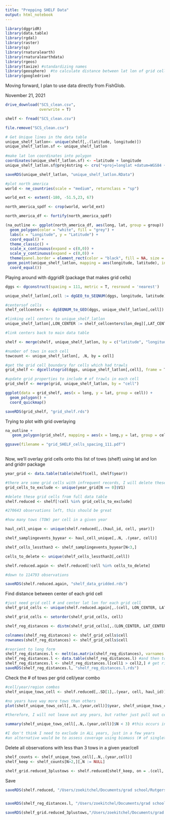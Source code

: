 ```yaml
---
title: "Prepping SHELF Data"
output: html_notebook
---
```



```r
library(dggridR)
library(data.table)
library(rgdal)
library(raster)
library(sp)
library(rnaturalearth)
library(rnaturalearthdata)
library(rgeos)
library(taxize) #standardizing names
library(geosphere)  #to calculate distance between lat lon of grid cells
library(googledrive)
```


Moving forward, I plan to use data directly from FishGlob.

November 21, 2021
```r
drive_download("SCS_clean.csv",
               overwrite = T)

shelf <- fread("SCS_clean.csv")

file.remove("SCS_clean.csv")

```

```r

# Get Unique lines in the data table
unique_shelf_latlon<- unique(shelf[,.(latitude, longitude)])
unique_shelf_latlon.sf <- unique_shelf_latlon
  
#make lat lon coordinates into polygon
coordinates(unique_shelf_latlon.sf) <- ~latitude + longitude
unique_shelf_latlon.sf@proj4string <- crs("+proj=longlat +datum=WGS84 +no_defs +ellps=WGS84 +towgs84=0,0,0")

saveRDS(unique_shelf_latlon, "unique_shelf_latlon.RData")

#plot north america
world <- ne_countries(scale = "medium", returnclass = "sp")

world_ext <- extent(-180, -51.5,23, 67)

north_america_spdf <- crop(world, world_ext)

north_america_df <- fortify(north_america_spdf)

(na_outline <- ggplot(north_america_df, aes(long, lat, group = group)) +
  geom_polygon(color = "white", fill = "grey") +
  labs(x = "Longitude", y = "Latitude") +
  coord_equal() +
  theme_classic() +
  scale_x_continuous(expand = c(0,0)) +
  scale_y_continuous(expand = c(0,0)) +
  theme(panel.border = element_rect(color = "black", fill = NA, size = 1)) +
 geom_point(unique_shelf_latlon, mapping = aes(longitude, latitude), inherit.aes = FALSE, shape = 18, size = 0.001, color = "red") +
  coord_equal())

```

Playing around with dggridR (package that makes grid cells)
```r
dggs <- dgconstruct(spacing = 111, metric = T, resround = 'nearest')

unique_shelf_latlon[,cell := dgGEO_to_SEQNUM(dggs, longitude, latitude)] #get corresponding grid cells for shelf trawl

#centersof cells
shelf_cellcenters <- dgSEQNUM_to_GEO(dggs, unique_shelf_latlon[,cell])

#linking cell centers to unique_shelf_latlon
unique_shelf_latlon[,LON_CENTER := shelf_cellcenters$lon_deg][,LAT_CENTER := shelf_cellcenters$lat_deg]

#link centers back to main data table

shelf <- merge(shelf, unique_shelf_latlon, by = c("latitude", "longitude"))

#number of tows in each cell
towcount <- unique_shelf_latlon[, .N, by = cell]

#get the grid cell boundary for cells which had trawls
grid_shelf <- dgcellstogrid(dggs, unique_shelf_latlon[,cell], frame = T, wrapcells = F)

#update grid properties to include # of trawls in each cell
grid_shelf <- merge(grid, unique_shelf_latlon, by = "cell")

ggplot(data = grid_shelf, aes(x = long, y = lat, group = cell)) +
  geom_polygon() +
  coord_quickmap()

saveRDS(grid_shelf, "grid_shelf.rds")

```

Trying to plot with grid overlaying
```r

na_outline + 
   geom_polygon(grid_shelf, mapping = aes(x = long,y = lat, group = cell), inherit.aes = FALSE, color = "black", fill = NA, size = 0.1)

ggsave(filename = "grid_SHELF_cells_spacing_111.pdf")
  
```

Now, we'll overlay grid cells onto this list of tows (shelf) using lat and lon and gridrr package
```r

year_grid <- data.table(table(shelf$cell, shelf$year))

#there are some grid cells with infrequent records, I will delete these
grid_cells_to_exclude <- unique(year_grid[N == 0]$V1)

#delete these grid cells from full data table
shelf.reduced <- shelf[!cell %in% grid_cells_to_exclude]

#270643 observations left, this should be great

#how many tows (TOW) per cell in a given year

haul_cell_unique <- unique(shelf.reduced[,.(haul_id, cell, year)])

shelf_samplingevents_byyear <- haul_cell_unique[,.N, .(year, cell)]

shelf_cells_lessthan3 <- shelf_samplingevents_byyear[N<3,]

cells_to_delete <- unique(shelf_cells_lessthan3[,cell])

shelf.reduced.again <- shelf.reduced[!cell %in% cells_to_delete]

#down to 114793 observations

saveRDS(shelf.reduced.again, "shelf_data_gridded.rds")

```

Find distance between center of each grid cell
```r
#just need grid cell # and center lat lon for each grid cell 
shelf_grid_cells <- unique(shelf.reduced.again[,.(cell, LON_CENTER, LAT_CENTER)])

shelf_grid_cells <- setorder(shelf_grid_cells, cell)

shelf_reg_distances <- distm(shelf_grid_cells[,.(LON_CENTER, LAT_CENTER)])

colnames(shelf_reg_distances) <- shelf_grid_cells$cell
rownames(shelf_reg_distances) <- shelf_grid_cells$cell

#reorient to long form 
shelf_reg_distances.l <- melt(as.matrix(shelf_reg_distances), varnames = c("cell1", "cell2"), value.name = "distance(m)") #matrix to data frame
shelf_reg_distances.l <- data.table(shelf_reg_distances.l) #and then to data table
shelf_reg_distances.l <- shelf_reg_distances.l[cell1 > cell2,] # get rid of repetitions and self-comparisons
saveRDS(shelf_reg_distances.l, "shelf_reg_distances.l.rds")
```

Check the # of tows per grid cell/year combo
```r
#cell/year/region combos
shelf_unique_tows_cell <- shelf.reduced[,.SD[1],.(year, cell, haul_id)]

#no years have way more tows than others
plot(shelf_unique_tows_cell[,.N,.(year,cell)]$year, shelf_unique_tows_cell[,.N,.(year,cell)]$N)

#therefore, I will not leave out any years, but rather just pull out cells in years they are undersampled (<N=3, which is )

summary(shelf_unique_tows_cell[,.N,.(year,cell)]$N < 3) #this occurs in 54/558 cell/year combos  (9.7%)

#I don't think I need to exclude in ALL years, just in a few years
#an alternative would be to assess coverage using biomass (# of singletons and doubletons)

```

Delete all observations with less than 3 tows in a given year/cell
```r
shelf_counts <- shelf_unique_tows_cell[,.N,.(year,cell)]
shelf_keep <- shelf_counts[N>2,][,N := NULL]

shelf_grid.reduced_3plustows <- shelf.reduced[shelf_keep, on = .(cell, year)]


```


Save
```r
saveRDS(shelf.reduced, "/Users/zoekitchel/Documents/grad school/Rutgers/Repositories/trawl_spatial_turnover/data/gridded/USA-SHELF/shelf_grid.reduced.rds")


saveRDS(shelf_reg_distances.l, "/Users/zoekitchel/Documents/grad school/Rutgers/Repositories/trawl_spatial_turnover/data/gridded/USA-SHELF/shelf_reg_distances.l.rds")

saveRDS(shelf_grid.reduced_3plustows,"/Users/zoekitchel/Documents/grad school/Rutgers/Repositories/trawl_spatial_turnover/data/gridded/USA-SHELF/shelf_grid.reduced_3plustows.rds")


```
